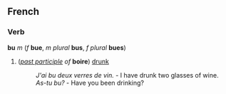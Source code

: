==French==
===Verb===
'''bu''' ''m'' (''f'' '''bue''', ''m plural'' '''bus''', ''f plural'' '''bues''')

#(''[[past participle]] of'' '''boire''') [[drunk]]
#:''J'ai bu deux verres de vin.'' - I have drunk two glasses of wine.
#:''As-tu bu?'' - Have you been drinking?